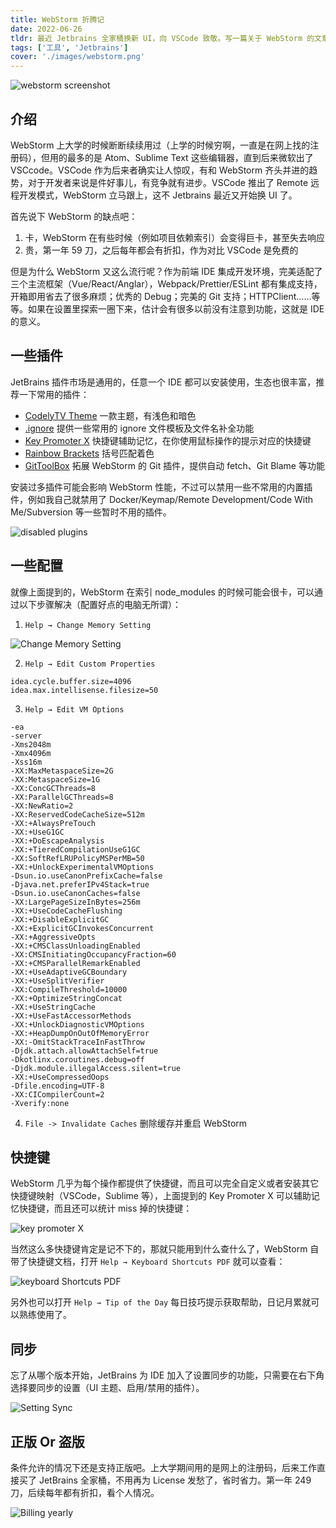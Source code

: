 ```yaml
---
title: WebStorm 折腾记
date: 2022-06-26
tldr: 最近 Jetbrains 全家桶换新 UI，向 VSCode 致敬。写一篇关于 WebStorm 的文章吧
tags: ['工具', 'Jetbrains']
cover: './images/webstorm.png'
---
```



<img src={shot.src} alt="webstorm screenshot" />

## 介绍

WebStorm 上大学的时候断断续续用过（上学的时候穷啊，一直是在网上找的注册码），但用的最多的是 Atom、Sublime Text 这些编辑器，直到后来微软出了 VSCcode。VSCode 作为后来者确实让人惊叹，有和 WebStorm 齐头并进的趋势，对于开发者来说是件好事儿，有竞争就有进步。VSCode 推出了 Remote 远程开发模式，WebStorm 立马跟上，这不 Jetbrains 最近又开始换 UI 了。

首先说下 WebStorm 的缺点吧：

1. 卡，WebStorm 在有些时候（例如项目依赖索引）会变得巨卡，甚至失去响应
2. 贵，第一年 59 刀，之后每年都会有折扣，作为对比 VSCode 是免费的

但是为什么 WebStorm 又这么流行呢？作为前端 IDE 集成开发环境，完美适配了三个主流框架（Vue/React/Anglar），Webpack/Prettier/ESLint 都有集成支持，开箱即用省去了很多麻烦；优秀的 Debug；完美的 Git 支持；HTTPClient……等等。如果在设置里探索一圈下来，估计会有很多以前没有注意到功能，这就是 IDE 的意义。

## 一些插件

JetBrains 插件市场是通用的，任意一个 IDE 都可以安装使用，生态也很丰富，推荐一下常用的插件：

- [CodelyTV Theme](https://plugins.jetbrains.com/plugin/12891-codelytv-theme) 一款主题，有浅色和暗色
- [.ignore](https://plugins.jetbrains.com/plugin/7495--ignore) 提供一些常用的 ignore 文件模板及文件名补全功能
- [Key Promoter X](https://plugins.jetbrains.com/plugin/9792-key-promoter-x) 快捷键辅助记忆，在你使用鼠标操作的提示对应的快捷键
- [Rainbow Brackets](https://plugins.jetbrains.com/plugin/10080-rainbow-brackets) 括号匹配着色
- [GitToolBox](https://plugins.jetbrains.com/plugin/7499-gittoolbox) 拓展 WebStorm 的 Git 插件，提供自动 fetch、Git Blame 等功能

安装过多插件可能会影响 WebStorm 性能，不过可以禁用一些不常用的内置插件，例如我自己就禁用了 Docker/Keymap/Remote Development/Code With Me/Subversion 等一些暂时不用的插件。

<img src={disabledPlugins.src} alt="disabled plugins" />

## 一些配置

就像上面提到的，WebStorm 在索引 node_modules 的时候可能会很卡，可以通过以下步骤解决（配置好点的电脑无所谓）：

1. `Help → Change Memory Setting`

<img src={chnageMemory.src} alt="Change Memory Setting" />

2. `Help → Edit Custom Properties`

```
idea.cycle.buffer.size=4096
idea.max.intellisense.filesize=50
```

3. `Help → Edit VM Options`

```
-ea
-server
-Xms2048m
-Xmx4096m
-Xss16m
-XX:MaxMetaspaceSize=2G
-XX:MetaspaceSize=1G
-XX:ConcGCThreads=8
-XX:ParallelGCThreads=8
-XX:NewRatio=2
-XX:ReservedCodeCacheSize=512m
-XX:+AlwaysPreTouch
-XX:+UseG1GC
-XX:+DoEscapeAnalysis
-XX:+TieredCompilationUseG1GC
-XX:SoftRefLRUPolicyMSPerMB=50
-XX:+UnlockExperimentalVMOptions
-Dsun.io.useCanonPrefixCache=false
-Djava.net.preferIPv4Stack=true
-Dsun.io.useCanonCaches=false
-XX:LargePageSizeInBytes=256m
-XX:+UseCodeCacheFlushing
-XX:+DisableExplicitGC
-XX:+ExplicitGCInvokesConcurrent
-XX:+AggressiveOpts
-XX:+CMSClassUnloadingEnabled
-XX:CMSInitiatingOccupancyFraction=60
-XX:+CMSParallelRemarkEnabled
-XX:+UseAdaptiveGCBoundary
-XX:+UseSplitVerifier
-XX:CompileThreshold=10000
-XX:+OptimizeStringConcat
-XX:+UseStringCache
-XX:+UseFastAccessorMethods
-XX:+UnlockDiagnosticVMOptions
-XX:+HeapDumpOnOutOfMemoryError
-XX:-OmitStackTraceInFastThrow
-Djdk.attach.allowAttachSelf=true
-Dkotlinx.coroutines.debug=off
-Djdk.module.illegalAccess.silent=true
-XX:+UseCompressedOops
-Dfile.encoding=UTF-8
-XX:CICompilerCount=2
-Xverify:none
```

4. `File -> Invalidate Caches` 删除缓存并重启 WebStorm

## 快捷键

WebStorm 几乎为每个操作都提供了快捷键，而且可以完全自定义或者安装其它快捷键映射（VSCode，Sublime 等），上面提到的 Key Promoter X 可以辅助记忆快捷键，而且还可以统计 miss 掉的快捷键：

<img src={keyPromoterX.src} alt="key promoter X" />

当然这么多快捷键肯定是记不下的，那就只能用到什么查什么了，WebStorm 自带了快捷键文档，打开 `Help → Keyboard Shortcuts PDF` 就可以查看：

<img src={keyboardShortcuts.src} alt="keyboard Shortcuts PDF" />

另外也可以打开 `Help → Tip of the Day` 每日技巧提示获取帮助，日记月累就可以熟练使用了。

## 同步

忘了从哪个版本开始，JetBrains 为 IDE 加入了设置同步的功能，只需要在右下角选择要同步的设置（UI 主题、启用/禁用的插件）。

<img src={settingSync.src} alt="Setting Sync" />

## 正版 Or 盗版

条件允许的情况下还是支持正版吧。上大学期间用的是网上的注册码，后来工作直接买了 JetBrains 全家桶，不用再为 License 发愁了，省时省力。第一年 249 刀，后续每年都有折扣，看个人情况。

<img src={billing.src} alt="Billing yearly" />
